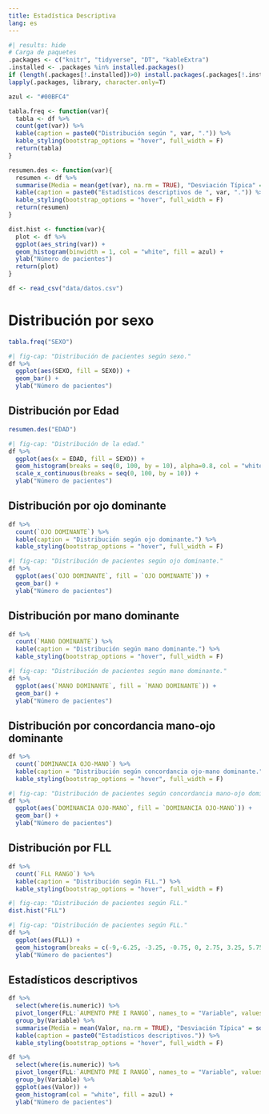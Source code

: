 ```yaml
---
title: Estadística Descriptiva
lang: es
---
```


```r
#| results: hide
# Carga de paquetes
.packages <- c("knitr", "tidyverse", "DT", "kableExtra")
.installed <- .packages %in% installed.packages()
if (length(.packages[!.installed])>0) install.packages(.packages[!.installed])
lapply(.packages, library, character.only=T)
```

```r
azul <- "#00BFC4"
```

```r
tabla.freq <- function(var){
  tabla <- df %>% 
  count(get(var)) %>%
  kable(caption = paste0("Distribución según ", var, ".")) %>% 
  kable_styling(bootstrap_options = "hover", full_width = F)
  return(tabla)
}

resumen.des <- function(var){
  resumen <- df %>% 
  summarise(Media = mean(get(var), na.rm = TRUE), "Desviación Típica" = sd(get(var), na.rm = TRUE), Mínimo = min(get(var), na.rm = TRUE), Máximo = max(get(var), na.rm = TRUE)) %>%
  kable(caption = paste0("Estadísticos descriptivos de ", var, ".")) %>% 
  kable_styling(bootstrap_options = "hover", full_width = F)
  return(resumen)
}

dist.hist <- function(var){
  plot <- df %>% 
  ggplot(aes_string(var)) +
  geom_histogram(binwidth = 1, col = "white", fill = azul) +
  ylab("Número de pacientes")
  return(plot)
}
```

<!-- Carga de datos -->
```r
df <- read_csv("data/datos.csv")
```

# Distribución por sexo

```r
tabla.freq("SEXO")
```

```r
#| fig-cap: "Distribución de pacientes según sexo."
df %>% 
  ggplot(aes(SEXO, fill = SEXO)) +
  geom_bar() +
  ylab("Número de pacientes")
```

## Distribución por Edad

```r
resumen.des("EDAD")
```

```r
#| fig-cap: "Distribución de la edad."
df %>%
  ggplot(aes(x = EDAD, fill = SEXO)) + 
  geom_histogram(breaks = seq(0, 100, by = 10), alpha=0.8, col = "white") +
  scale_x_continuous(breaks = seq(0, 100, by = 10)) +
  ylab("Número de pacientes")
```

## Distribución por ojo dominante

```r
df %>% 
  count(`OJO DOMINANTE`) %>%
  kable(caption = "Distribución según ojo dominante.") %>% 
  kable_styling(bootstrap_options = "hover", full_width = F)
```

```r
#| fig-cap: "Distribución de pacientes según ojo dominante."
df %>% 
  ggplot(aes(`OJO DOMINANTE`, fill = `OJO DOMINANTE`)) +
  geom_bar() +
  ylab("Número de pacientes")
```

## Distribución por mano dominante

```r
df %>% 
  count(`MANO DOMINANTE`) %>%
  kable(caption = "Distribución según mano dominante.") %>% 
  kable_styling(bootstrap_options = "hover", full_width = F)
```

```r
#| fig-cap: "Distribución de pacientes según mano dominante."
df %>% 
  ggplot(aes(`MANO DOMINANTE`, fill = `MANO DOMINANTE`)) +
  geom_bar() +
  ylab("Número de pacientes")
```

## Distribución por concordancia mano-ojo dominante

```r
df %>% 
  count(`DOMINANCIA OJO-MANO`) %>%
  kable(caption = "Distribución según concordancia ojo-mano dominante.") %>% 
  kable_styling(bootstrap_options = "hover", full_width = F)
```

```r
#| fig-cap: "Distribución de pacientes según concordancia mano-ojo dominante."
df %>% 
  ggplot(aes(`DOMINANCIA OJO-MANO`, fill = `DOMINANCIA OJO-MANO`)) +
  geom_bar() +
  ylab("Número de pacientes")
```

## Distribución por FLL

```r
df %>% 
  count(`FLL RANGO`) %>%
  kable(caption = "Distribución según FLL.") %>% 
  kable_styling(bootstrap_options = "hover", full_width = F)
```

```r
#| fig-cap: "Distribución de pacientes según FLL."
dist.hist("FLL")
```

```r
#| fig-cap: "Distribución de pacientes según FLL."
df %>% 
  ggplot(aes(FLL)) +
  geom_histogram(breaks = c(-9,-6.25, -3.25, -0.75, 0, 2.75, 3.25, 5.75, 8.75, 20), col = "white", fill = azul) +
  ylab("Número de pacientes")
```

## Estadísticos descriptivos

```r
df %>% 
  select(where(is.numeric)) %>%
  pivot_longer(FLL:`AUMENTO PRE I RANGO`, names_to = "Variable", values_to = "Valor") %>%
  group_by(Variable) %>%
  summarise(Media = mean(Valor, na.rm = TRUE), "Desviación Típica" = sd(Valor, na.rm = TRUE), Mínimo = min(Valor, na.rm = TRUE), Máximo = max(Valor, na.rm = TRUE)) %>%
  kable(caption = paste0("Estadísticos descriptivos.")) %>% 
  kable_styling(bootstrap_options = "hover", full_width = F)
```


```r
df %>% 
  select(where(is.numeric)) %>%
  pivot_longer(FLL:`AUMENTO PRE I RANGO`, names_to = "Variable", values_to = "Valor") %>%
  group_by(Variable) %>%
  ggplot(aes(Valor)) +
  geom_histogram(col = "white", fill = azul) +
  ylab("Número de pacientes")
```


